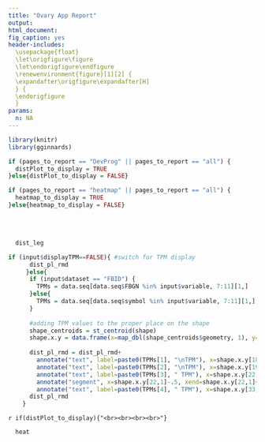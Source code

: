 ```yaml
---
title: "Ovary App Report"
output:
html_document:
fig_caption: yes
header-includes:
  \usepackage{float}
  \let\origfigure\figure
  \let\endorigfigure\endfigure
  \renewenvironment{figure}[1][2] {
  \expandafter\origfigure\expandafter[H]
  } {
  \endorigfigure
  }
params:
  n: NA
---
```


```r
library(knitr)
library(gginnards)

if (pages_to_report == "DevProg" || pages_to_report == "all") {
  distPlot_to_display = TRUE
}else{distPlot_to_display = FALSE}

if (pages_to_report == "heatmap" || pages_to_report == "all") {
  heatmap_to_display = TRUE
}else{heatmap_to_display = FALSE}

```
<br><br>

```r
  dist_leg
```

```r

if (input$displayTPM==FALSE){ #switch for TPM display
      dist_pl_rmd
     }else{
      if (input$dataset == "FBID") {
        TPMs = data.seq[data.seq$FBGN %in% input$variable, 7:11][1,]
      }else{
        TPMs = data.seq[data.seq$symbol %in% input$variable, 7:11][1,]
      }
      
      #adding TPM values to the proper place on the shape
      shape_centroids = st_centroid(shape)
      shape.x.y = data.frame(x=map_dbl(shape_centroids$geometry, 1), y=map_dbl(shape_centroids$geometry, 2))
      
      dist_pl_rmd = dist_pl_rmd+
        annotate("text", label=paste0(TPMs[1], "\nTPM"), x=shape.x.y[18,1], y=shape.x.y[18,2], size=2)+
        annotate("text", label=paste0(TPMs[2], "\nTPM"), x=shape.x.y[19,1], y=shape.x.y[19,2], size=2)+
        annotate("text", label=paste0(TPMs[3], " TPM"), x=shape.x.y[22,1]+.1, y=shape.x.y[22,2]-.5, size=2)+
        annotate("segment", x=shape.x.y[22,1]-.5, xend=shape.x.y[22,1]+.7, y=shape.x.y[22,2]-.35, yend=shape.x.y[22,2]-.35)+
        annotate("text", label=paste0(TPMs[4], " TPM"), x=shape.x.y[33,1], y=shape.x.y[33,2]+.25, size=2)
      dist_pl_rmd
    }
```
`r if(distPlot_to_display){"<br><br><br><br>"}`

```r
  heat
```